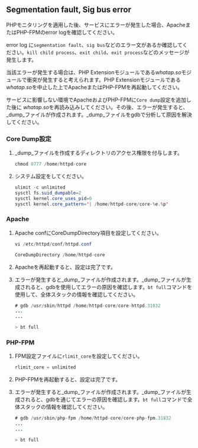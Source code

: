 ## Segmentation fault, Sig bus error

PHPモニタリングを適用した後、サービスにエラーが発生した場合、ApacheまたはPHP-FPMのerror logを確認してください。

error log に`segmentation fault`、`sig bus`などのエラー文があるか確認してください。`kill child process`、`exit child`、`exit process`などのメッセージが発生します。 

当該エラーが発生する場合は、PHP Extensionモジュールである*whatap.so*モジュールで衝突が発生すると考えられます。PHP Extensionモジュールである*whatap.so*を中止した上でApacheまたはPHP-FPMを再起動してください。

サービスに影響しない環境でApacheおよびPHP-FPMに`Core dump`設定を追加した後に *whatap.so*を再読み込みしてください。その後、エラーが発生すると、_dump_ファイルが作成されます。_dump_ファイルをgdbで分析して原因を解決してください。 

### Core Dump設定

1. _dump_ファイルを作成するディレクトリのアクセス権限を付与します。

   ```java
   chmod 0777 /home/httpd-core
   ```

2. システム設定をしてください。

   ```java
   ulimit -c unlimited
   sysctl fs.suid_dumpable=2
   sysctl kernel.core_uses_pid=0
   sysctl kernel.core_pattern='| /home/httpd-core/core-%e.%p'
   ```

### Apache

1. Apache confにCoreDumpDirectory項目を設定してください。 

   ```java
   vi /etc/httpd/conf/httpd.conf

   CoreDumpDirectory /home/httpd-core
   ```

2. Apacheを再起動すると、設定は完了です。 

3. エラーが発生すると_dump_ファイルが作成されます。_dump_ファイルが生成されると、gdbを使用してエラーの原因を確認します。`bt full`コマンドを使用して、全体スタックの情報を確認してください。

   ```java
   # gdb /usr/sbin/httpd /home/httpd-core/core-httpd.31832
   ...
   ...

   > bt full
   ```

### PHP-FPM

1. FPM設定ファイルに`rlimit_core`を設定してください。 

   ```java
   rlimit_core = unlimited
   ```

2. PHP-FPMを再起動すると、設定は完了です。 

3. エラーが発生すると_dump_ファイルが作成されます。_dump_ファイルが生成されると、gdbを通じてエラーの原因を確認します。`bt full`コマンドで全体スタックの情報を確認してください。

   ```java
   # gdb /usr/sbin/php-fpm /home/httpd-core/core-php-fpm.31832
   ...
   ...

   > bt full
   ```
